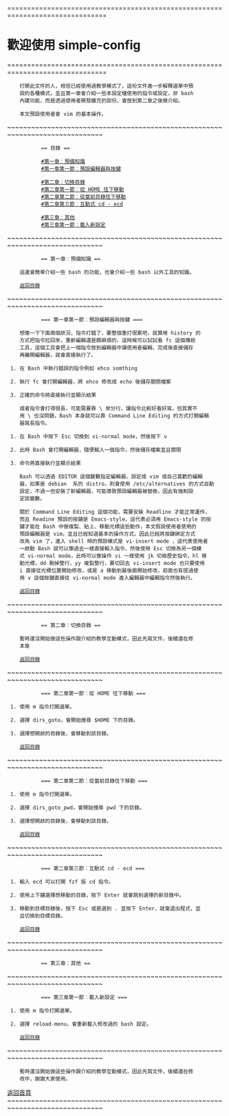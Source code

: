 ===============================================================================
=                      歡迎使用 simple-config                                 =
===============================================================================
     打開此文件的人，相信已經使用過教學模式了，這份文件進一步解釋選單中預
     設的各種模式，並且第一章會介紹一些本設定檔使用的指令或設定，非 bash
     內建功能，而是透過使用者開發擴充的部份，會放到第二章之後做介紹。

     本文預設使用者會 vim 的基本操作。



~~~~~~~~~~~~~~~~~~~~~~~~~~~~~~~~~~~~~~~~~~~~~~~~~~~~~~~~~~~~~~~~~~~~~~~~~~~~~~
            == 目錄 ==

            [[#第一章︰預備知識]]
            [[#第一章第一節︰預設編輯器與按鍵]]

            [[#第二章︰切換目錄]]
            [[#第二章第一節︰從 HOME 往下移動]]
            [[#第二章第二節︰從當前目錄往下移動]]
            [[#第二章第三節︰互動式 cd - ecd]]

            [[#第三章︰其他]]
            [[#第三章第一節︰載入新設定]]


~~~~~~~~~~~~~~~~~~~~~~~~~~~~~~~~~~~~~~~~~~~~~~~~~~~~~~~~~~~~~~~~~~~~~~~~~~~~~~
            == 第一章︰預備知識 ==

     這邊會簡單介紹一些 bash 的功能，也會介紹一些 bash 以外工具的知識。


     [[#目錄|返回目錄]]


~~~~~~~~~~~~~~~~~~~~~~~~~~~~~~~~~~~~~~~~~~~~~~~~~~~~~~~~~~~~~~~~~~~~~~~~~~~~~~
            === 第一章第一節︰預設編輯器與按鍵 ===

     想像一下下面兩個狀況，指令打錯了，要整個重打很累吧，就算用 history 的
     方式把指令拉回來，重新編輯還是頗麻煩的，這時候可以試試看 fc 這個傳統
     工具，這個工具會把上一個指令放到編輯器中讓使用者編輯，完成後直接儲存
     再離開編輯器，就會直接執行了。

  1. 在 Bash 中執行錯誤的指令例如 ehco somthing

  2. 執行 fc 會打開編輯器，將 ehco 修改成 echo 後儲存關閉檔案

  3. 正確的命令將直接執行並顯示結果

     或者指令會打得很長，可能需要靠 \ 來分行，讓指令比較好看好寫，但其實不
     用 \ 也沒問題，Bash 本身就可以靠 Command Line Editing 的方式打開編輯
     器寫長指令。

  1. 在 Bash 中按下 Esc 切換到 vi-normal mode，然後按下 v

  2. 此時 Bash 會打開編輯器，隨便輸入一個指令，然後儲存檔案並且關閉

  3. 命令將直接執行並顯示結果

     Bash 可以透過 EDITOR 這個變數指定編輯器，設定成 vim 或自己喜歡的編輯
     器，如果是 debian  系的 distro，則會使用 /etc/alternatives 的方式自動
     設定，不過一但安裝了新編輯器，可能導致預設編輯器被替換，因此有強制設
     定該變數。

     關於 Command Line Editing 這個功能，需要安裝 Readline 才能正常運作，
     而且 Readine 預設的按鍵是 Emacs-style，這代表必須用 Emacs-style 的按
     鍵才能在 Bash 中做複製、貼上、移動光標這些動作，本文假設使用者使用的
     預設編輯器是 vim，並且已經知道基本的操作方式，因此已經將按鍵綁定方式
     改為 vim 了，進入 shell 時的預設模式是 vi-insert mode ，這代表使用者
     一啟動 Bash 就可以像過去一樣直接輸入指令，然後使用 Esc 切換為另一個模
     式 vi-normal mode，此時可以像操作 vi 一樣使用 jk 切換歷史指令，hl 移
     動光標，dd 刪掉整行，yy 複製整行，要切回去 vi-insert mode 也只要使用
     i 直接從光標位置開始修改，或是 a 移動到最後面開始修改，前面也有提過使
     用 v 這個按鍵直接從 vi-normal mode 進入編輯器中編輯指令然後執行。


     [[#目錄|返回目錄]]


~~~~~~~~~~~~~~~~~~~~~~~~~~~~~~~~~~~~~~~~~~~~~~~~~~~~~~~~~~~~~~~~~~~~~~~~~~~~~~
            == 第二章︰切換目錄 ==

     暫時還沒開始做這些操作跟介紹的教學互動模式，因此先寫文件，後續還在修
     本章


     [[#目錄|返回目錄]]


~~~~~~~~~~~~~~~~~~~~~~~~~~~~~~~~~~~~~~~~~~~~~~~~~~~~~~~~~~~~~~~~~~~~~~~~~~~~~~
            === 第二章第一節︰從 HOME 往下移動 ===

  1. 使用 m 指令打開選單。

  2. 選擇 dirs_goto，會開始搜尋 $HOME 下的目錄。

  3. 選擇想開啟的目錄後，會移動到該目錄。


     [[#目錄|返回目錄]]


~~~~~~~~~~~~~~~~~~~~~~~~~~~~~~~~~~~~~~~~~~~~~~~~~~~~~~~~~~~~~~~~~~~~~~~~~~~~~~
            === 第二章第二節︰從當前目錄往下移動 ===

  1. 使用 m 指令打開選單。

  2. 選擇 dirs_goto_pwd，會開始搜尋 pwd 下的目錄。

  3. 選擇想開啟的目錄後，會移動到該目錄。


     [[#目錄|返回目錄]]


~~~~~~~~~~~~~~~~~~~~~~~~~~~~~~~~~~~~~~~~~~~~~~~~~~~~~~~~~~~~~~~~~~~~~~~~~~~~~~
            === 第二章第三節︰互動式 cd - ecd ===

  1. 輸入 ecd 可以打開 fzf 版 cd 指令。

  2. 使用上下鍵選擇想移動的目錄，按下 Enter 就會跳到選擇的新目錄中。

  3. 移動到目標目錄後，按下 Esc 或是選到 . 並按下 Enter，就會退出程式，並
     且切換到目標目錄。


     [[#目錄|返回目錄]]


~~~~~~~~~~~~~~~~~~~~~~~~~~~~~~~~~~~~~~~~~~~~~~~~~~~~~~~~~~~~~~~~~~~~~~~~~~~~~~
            == 第三章︰其他 ==
~~~~~~~~~~~~~~~~~~~~~~~~~~~~~~~~~~~~~~~~~~~~~~~~~~~~~~~~~~~~~~~~~~~~~~~~~~~~~~
            === 第三章第一節︰載入新設定 ===

  1. 使用 m 指令打開選單。

  2. 選擇 reload-menu，會重新載入修改過的 bash 設定。


     [[#目錄|返回目錄]]


~~~~~~~~~~~~~~~~~~~~~~~~~~~~~~~~~~~~~~~~~~~~~~~~~~~~~~~~~~~~~~~~~~~~~~~~~~~~~~

     暫時還沒開始做這些操作跟介紹的教學互動模式，因此先寫文件，後續還在修
     改中，謝謝大家使用。


[[index-zh_TW|返回首頁]]
~~~~~~~~~~~~~~~~~~~~~~~~~~~~~~~~~~~~~~~~~~~~~~~~~~~~~~~~~~~~~~~~~~~~~~~~~~~~~~
